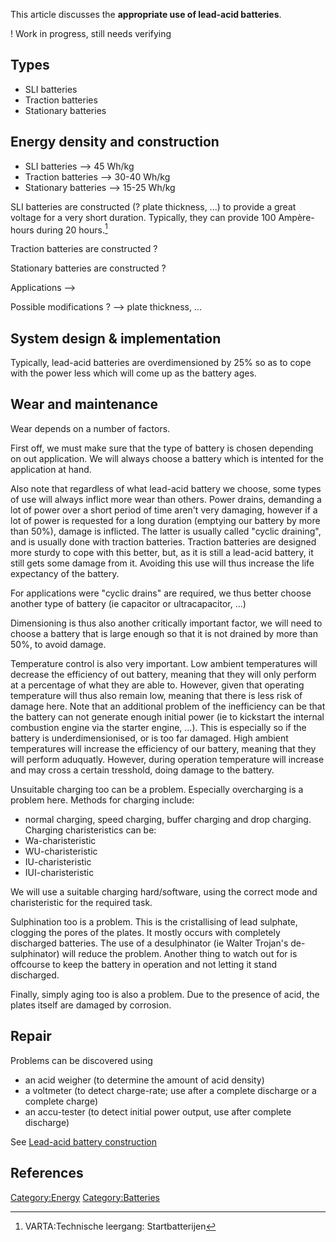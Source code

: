 This article discusses the '''appropriate use of lead-acid batteries'''.

! Work in progress, still needs verifying

==Types==
* SLI batteries
* Traction batteries
* Stationary batteries

==Energy density and construction==
* SLI batteries --> 45 Wh/kg
* Traction batteries --> 30-40 Wh/kg
* Stationary batteries --> 15-25 Wh/kg

SLI batteries are constructed (? plate thickness, ...) to provide a great voltage for a very short duration. Typically, they can provide 100 Ampère-hours during 20 hours.<ref>VARTA:Technische leergang: Startbatterijen</ref>

Traction batteries are constructed ?

Stationary batteries are constructed ?

Applications -->

Possible modifications ? --> plate thickness, ...

== System design & implementation==
Typically, lead-acid batteries are overdimensioned by 25% so as to cope with the power less which will come up as the battery ages.

==Wear and maintenance==
Wear depends on a number of factors.

First off, we must make sure that the type of battery is chosen depending on out application. We will always choose a battery which is intented for the application at hand. 

Also note that regardless of what lead-acid battery we choose, some types of use will always inflict more wear than others. Power drains, demanding a lot of power over a short period of time aren't very damaging, however if a lot of power is requested for a long duration (emptying our battery by more than 50%), damage is inflicted. The latter is usually called "cyclic draining", and is usually done with traction batteries. Traction batteries are designed more sturdy to cope with this better, but, as it is still a lead-acid battery, it still gets some damage from it. Avoiding this use will thus increase the life expectancy of the battery.

For applications were "cyclic drains" are required, we thus better choose another type of battery (ie capacitor or ultracapacitor, ...)

Dimensioning is thus also another critically important factor, we will need to choose a battery that is large enough so that it is not drained by more than 50%, to avoid damage.

Temperature control is also very important.
Low ambient temperatures will decrease the efficiency of out battery, meaning that they will only perform at a percentage of what they are able to. However, given that operating temperature will thus also remain low, meaning that there is less risk of damage here. Note that an additional problem of the inefficiency can be that the battery can not generate enough initial power (ie to kickstart the internal combustion engine via the starter engine, ...). This is especially so if the battery is underdimensionised, or is too far damaged.
High ambient temperatures will increase the efficiency of our battery, meaning that they will perform aduquatly. However, during operation temperature will increase and may cross a certain tresshold, doing damage to the battery.

Unsuitable charging too can be a problem. Especially overcharging is a problem here. Methods for charging include:
* normal charging, speed charging, buffer charging and drop charging. Charging charisteristics can be: 
* Wa-charisteristic
* WU-charisteristic
* IU-charisteristic
* IUI-charisteristic
We will use a suitable charging hard/software, using the correct mode and charisteristic for the required task.

Sulphination too is a problem. This is the cristallising of lead sulphate, clogging the pores of the plates. It mostly occurs with completely discharged batteries. The use of a desulphinator (ie Walter Trojan's de-sulphinator) will reduce the problem. Another thing to watch out for is offcourse to keep the battery in operation and not letting it stand discharged. 

Finally, simply aging too is also a problem. Due to the presence of acid, the plates itself are damaged by corrosion.

==Repair==
Problems can be discovered using
* an acid weigher (to determine the amount of acid density)
* a voltmeter (to detect charge-rate; use after a complete discharge or a complete charge)
* an accu-tester (to detect initial power output, use after complete discharge)    
See [[Lead-acid battery construction]]


==References==
{{reflist}}

[[Category:Energy]]
[[Category:Batteries]]